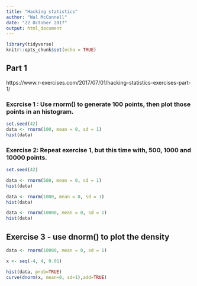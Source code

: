 ```yaml
---
title: "Hacking statistics"
author: "Wal McConnell"
date: "22 October 2017"
output: html_document
---
```


```r
library(tidyverse)
knitr::opts_chunk$set(echo = TRUE)
```

## Part 1
https://www.r-exercises.com/2017/07/01/hacking-statistics-exercises-part-1/


### Excrcise 1 : Use rnorm() to generate 100 points, then plot those points in an histogram.
```r
set.seed(42)
data <- rnorm(100, mean = 0, sd = 1)
hist(data)
```

### Exercise 2: Repeat exercise 1, but this time with, 500, 1000 and 10000 points.

```r
set.seed(42)

data <- rnorm(500, mean = 0, sd = 1)
hist(data)

data <- rnorm(1000, mean = 0, sd = 1)
hist(data)

data <- rnorm(10000, mean = 0, sd = 1)
hist(data)


```

## Exercise 3 - use dnorm() to plot the density 
```r
data <- rnorm(10000, mean = 0, sd = 1)

x <- seq(-4, 4, 0.01)

hist(data, prob=TRUE)
curve(dnorm(x, mean=0, sd=1),add=TRUE)
```

